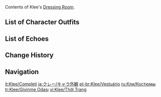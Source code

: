 {{CharacterTabs}}
Contents of Klee's [[Dressing Room]].

==List of Character Outfits==
{{Outfits by Category Table|Klee Outfits|nocharacter=1}}

==List of Echoes==
{{Echoes by Category Table|Klee Echoes|nocharacter=1}}

==Change History==
{{Change History|1.0}}

==Navigation==
{{Character Navbox|Dressing Room}}

[[it:Klee/Completi]]
[[ja:クレー/キャラ外観]]
[[pt-br:Klee/Vestuário]]
[[ru:Кли/Костюмы]]
[[tr:Klee/Giyinme Odası]]
[[vi:Klee/Thời Trang]]